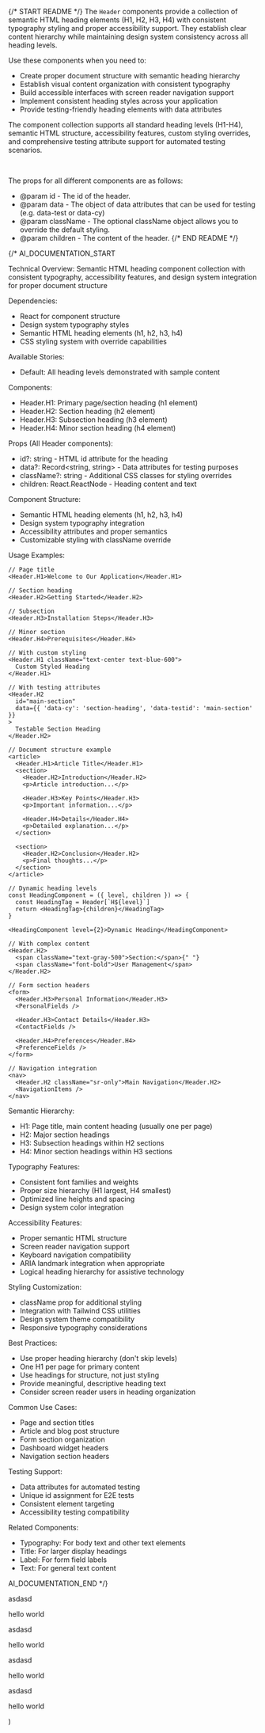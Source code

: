 
{/* START README */}
The `Header` components provide a collection of semantic HTML heading elements (H1, H2, H3, H4) with consistent typography styling and proper accessibility support. They establish clear content hierarchy while maintaining design system consistency across all heading levels.

Use these components when you need to:

- Create proper document structure with semantic heading hierarchy
- Establish visual content organization with consistent typography
- Build accessible interfaces with screen reader navigation support
- Implement consistent heading styles across your application
- Provide testing-friendly heading elements with data attributes

The component collection supports all standard heading levels (H1-H4), semantic HTML structure, accessibility features, custom styling overrides, and comprehensive testing attribute support for automated testing scenarios.

<br />

The props for all different components are as follows:

- @param id - The id of the header.
- @param data - The object of data attributes that can be used for testing (e.g. data-test or data-cy)
- @param className - The optional className object allows you to override the default styling.
- @param children - The content of the header.
  {/* END README */}

{/\*
AI_DOCUMENTATION_START

Technical Overview: Semantic HTML heading component collection with consistent typography, accessibility features, and design system integration for proper document structure

Dependencies:

- React for component structure
- Design system typography styles
- Semantic HTML heading elements (h1, h2, h3, h4)
- CSS styling system with override capabilities

Available Stories:

- Default: All heading levels demonstrated with sample content

Components:

- Header.H1: Primary page/section heading (h1 element)
- Header.H2: Section heading (h2 element)
- Header.H3: Subsection heading (h3 element)
- Header.H4: Minor section heading (h4 element)

Props (All Header components):

- id?: string - HTML id attribute for the heading
- data?: Record<string, string> - Data attributes for testing purposes
- className?: string - Additional CSS classes for styling overrides
- children: React.ReactNode - Heading content and text

Component Structure:

- Semantic HTML heading elements (h1, h2, h3, h4)
- Design system typography integration
- Accessibility attributes and proper semantics
- Customizable styling with className override

Usage Examples:

```tsx
// Page title
<Header.H1>Welcome to Our Application</Header.H1>

// Section heading
<Header.H2>Getting Started</Header.H2>

// Subsection
<Header.H3>Installation Steps</Header.H3>

// Minor section
<Header.H4>Prerequisites</Header.H4>

// With custom styling
<Header.H1 className="text-center text-blue-600">
  Custom Styled Heading
</Header.H1>

// With testing attributes
<Header.H2
  id="main-section"
  data={{ 'data-cy': 'section-heading', 'data-testid': 'main-section' }}
>
  Testable Section Heading
</Header.H2>

// Document structure example
<article>
  <Header.H1>Article Title</Header.H1>
  <section>
    <Header.H2>Introduction</Header.H2>
    <p>Article introduction...</p>

    <Header.H3>Key Points</Header.H3>
    <p>Important information...</p>

    <Header.H4>Details</Header.H4>
    <p>Detailed explanation...</p>
  </section>

  <section>
    <Header.H2>Conclusion</Header.H2>
    <p>Final thoughts...</p>
  </section>
</article>

// Dynamic heading levels
const HeadingComponent = ({ level, children }) => {
  const HeadingTag = Header[`H${level}`]
  return <HeadingTag>{children}</HeadingTag>
}

<HeadingComponent level={2}>Dynamic Heading</HeadingComponent>

// With complex content
<Header.H2>
  <span className="text-gray-500">Section:</span>{" "}
  <span className="font-bold">User Management</span>
</Header.H2>

// Form section headers
<form>
  <Header.H3>Personal Information</Header.H3>
  <PersonalFields />

  <Header.H3>Contact Details</Header.H3>
  <ContactFields />

  <Header.H4>Preferences</Header.H4>
  <PreferenceFields />
</form>

// Navigation integration
<nav>
  <Header.H2 className="sr-only">Main Navigation</Header.H2>
  <NavigationItems />
</nav>
```

Semantic Hierarchy:

- H1: Page title, main content heading (usually one per page)
- H2: Major section headings
- H3: Subsection headings within H2 sections
- H4: Minor section headings within H3 sections

Typography Features:

- Consistent font families and weights
- Proper size hierarchy (H1 largest, H4 smallest)
- Optimized line heights and spacing
- Design system color integration

Accessibility Features:

- Proper semantic HTML structure
- Screen reader navigation support
- Keyboard navigation compatibility
- ARIA landmark integration when appropriate
- Logical heading hierarchy for assistive technology

Styling Customization:

- className prop for additional styling
- Integration with Tailwind CSS utilities
- Design system theme compatibility
- Responsive typography considerations

Best Practices:

- Use proper heading hierarchy (don't skip levels)
- One H1 per page for primary content
- Use headings for structure, not just styling
- Provide meaningful, descriptive heading text
- Consider screen reader users in heading organization

Common Use Cases:

- Page and section titles
- Article and blog post structure
- Form section organization
- Dashboard widget headers
- Navigation section headers

Testing Support:

- Data attributes for automated testing
- Unique id assignment for E2E tests
- Consistent element targeting
- Accessibility testing compatibility

Related Components:

- Typography: For body text and other text elements
- Title: For larger display headings
- Label: For form field labels
- Text: For general text content

AI_DOCUMENTATION_END
\*/}

  <div>
    <Header.H1>asdasd</Header.H1>
    <p>hello world</p>
    <Header.H2>asdasd</Header.H2>
    <p>hello world</p>
    <Header.H3>asdasd</Header.H3>
    <p>hello world</p>
    <Header.H4>asdasd</Header.H4>
    <p>hello world</p>
  </div>
)
